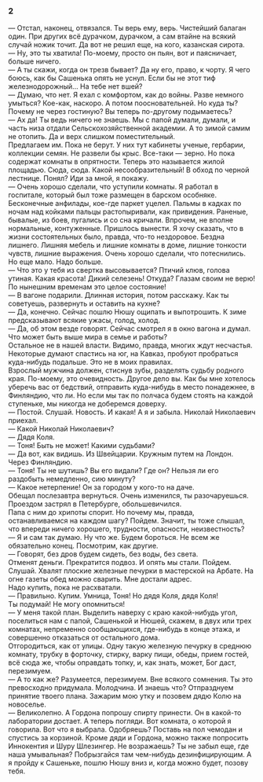 ### 2 {-}

— Отстал, наконец, отвязался. Ты верь ему, верь. Чистейший балаган один. При других всё дурачком, дурачком, а сам втайне на всякий случай ножик точит. Да вот не решил еще, на кого, казанская сирота.<br/> — Ну, это ты хватила! По-моему, просто он пьян, вот и паясничает, больше ничего.<br/> — А ты скажи, когда он трезв бывает? Да ну его, право, к чорту. Я чего боюсь, как бы Сашенька опять не уснул. Если бы не этот тиф железнодорожный… На тебе нет вшей?<br/> — Думаю, что нет. Я ехал с комфортом, как до войны. Разве немного умыться? Кое-как, наскоро. А потом поосновательней. Но куда ты? Почему не через гостиную? Вы теперь по-другому подымаетесь?<br/> — Ах да! Ты ведь ничего не знаешь. Мы с папой думали, думали, и часть низа отдали Сельскохозяйственной академии. А то зимой самим не отопить. Да и верх слишком поместительный.<br/> Предлагаем им. Пока не берут. У них тут кабинеты ученые, гербарии, коллекции семян. Не развели бы крыс. Все-таки — зерно. Но пока содержат комнаты в опрятности. Теперь это называется жилой площадью. Сюда, сюда. Какой несообразительный! В обход по черной лестнице. Понял? Иди за мной, я покажу.<br/> — Очень хорошо сделали, что уступили комнаты. Я работал в госпитале, который был тоже размещен в барском особняке. Бесконечные анфилады, кое-где паркет уцелел. Пальмы в кадках по ночам над койками пальцы растопыривали, как привидения. Раненые, бывалые, из боев, пугались и со сна кричали. Впрочем, не вполне нормальные, контуженные. Пришлось вынести. Я хочу сказать, что в жизни состоятельных было, правда, что-то нездоровое. Бездна лишнего. Лишняя мебель и лишние комнаты в доме, лишние тонкости чувств, лишние выражения. Очень хорошо сделали, что потеснились. Но еще мало. Надо больше.<br/> — Что это у тебя из свертка высовывается? Птичий клюв, голова утиная. Какая красота! Дикий селезень! Откуда? Глазам своим не верю! По нынешним временам это целое состояние!<br/> — В вагоне подарили. Длинная история, потом расскажу. Как ты советуешь, развернуть и оставить на кухне?<br/> — Да, конечно. Сейчас пошлю Нюшу ощипать и выпотрошить. К зиме предсказывают всякие ужасы, голод, холод.<br/> — Да, об этом везде говорят. Сейчас смотрел я в окно вагона и думал. Что может быть выше мира в семье и работы?<br/> Остальное не в нашей власти. Видимо, правда, многих ждут несчастья. Некоторые думают спастись на юг, на Кавказ, пробуют пробраться куда-нибудь подальше. Это не в моих правилах.<br/> Взрослый мужчина должен, стиснув зубы, разделять судьбу родного края. По-моему, это очевидность. Другое дело вы. Как бы мне хотелось уберечь вас от бедствий, отправить куда-нибудь в место понадежнее, в Финляндию, что ли. Но если мы так по полчаса будем стоять на каждой ступеньке, мы никогда не доберемся доверху.<br/> — Постой. Слушай. Новость. И какая! А я и забыла. Николай Николаевич приехал.<br/> — Какой Николай Николаевич?<br/> — Дядя Коля.<br/> — Тоня! Быть не может! Какими судьбами?<br/> — Да вот, как видишь. Из Швейцарии. Кружным путем на Лондон. Через Финляндию.<br/> — Тоня! Ты не шутишь? Вы его видали? Где он? Нельзя ли его раздобыть немедленно, сию минуту?<br/> — Какое нетерпение! Он за городом у кого-то на даче.<br/> Обещал послезавтра вернуться. Очень изменился, ты разочаруешься. Проездом застрял в Петербурге, обольшевичился.<br/> Папа с ним до хрипоты спорит. Но почему мы, правда, останавливаемся на каждом шагу? Пойдем. Значит, ты тоже слышал, что впереди ничего хорошего, трудности, опасности, неизвестность?<br/> — Я и сам так думаю. Ну что же. Будем бороться. Не всем же обязательно конец. Посмотрим, как другие.<br/> — Говорят, без дров будем сидеть, без воды, без света.<br/> Отменят деньги. Прекратится подвоз. И опять мы стали. Пойдем.<br/> Слушай. Хвалят плоские железные печурки в мастерской на Арбате. На огне газеты обед можно сварить. Мне достали адрес.<br/> Надо купить, пока не расхватали.<br/> — Правильно. Купим. Умница, Тоня! Но дядя Коля, дядя Коля!<br/> Ты подумай! Не могу опомниться!<br/> — У меня такой план. Выделить наверху с краю какой-нибудь угол, поселиться нам с папой, Сашенькой и Нюшей, скажем, в двух или трех комнатах, непременно сообщающихся, где-нибудь в конце этажа, и совершенно отказаться от остального дома.<br/> Отгородиться, как от улицы. Одну такую железную печурку в среднюю комнату, трубку в форточку, стирку, варку пищи, обеды, прием гостей, всё сюда же, чтобы оправдать топку, и, как знать, может, Бог даст, перезимуем.<br/> — А то как же? Разумеется, перезимуем. Вне всякого сомнения. Ты это превосходно придумала. Молодчина. И знаешь что? Отпразднуем принятие твоего плана. Зажарим мою утку и позовем дядю Колю на новоселье.<br/> — Великолепно. А Гордона попрошу спирту принести. Он в какой-то лаборатории достает. А теперь погляди. Вот комната, о которой я говорила. Вот что я выбрала. Одобряешь? Поставь на пол чемодан и спустись за корзиной. Кроме дяди и Гордона, можно также попросить Иннокентия и Шуру Шлезингер. Не возражаешь? Ты не забыл еще, где наша умывальная? Побрызгайся там чем-нибудь дезинфицирующим. А я пройду к Сашеньке, пошлю Нюшу вниз и, когда можно будет, позову тебя.

